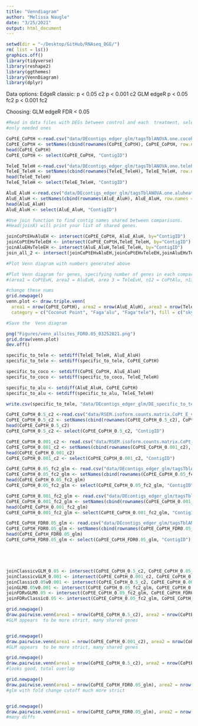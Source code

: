 ```yaml
---
title: "Venndiagram"
author: "Melissa Naugle"
date: "3/25/2021"
output: html_document
---
```


```r
setwd(dir = "~/Desktop/GitHub/RNAseq_DGE/")
rm( list = ls())
graphics.off()
library(tidyverse) 
library(reshape2) 
library(ggthemes) 
library(VennDiagram)
library(dplyr)
```

Data options:
EdgeR classic:
p < 0.05 c2
p < 0.001 c2
GLM edgeR
p < 0.05 fc2
p < 0.001 fc2

Choosing: GLM edgeR FDR < 0.05

```r
#Read in data files with DEGs between control and each  treatment, selecting only the contig name (ContigID) column
#only needed ones

CoPtE_CoPtH <-read.csv("data/DEcontigs_edger_glm/tagsTblANOVA.one.cocoheatvcontrol_FDR0.05.csv", sep = ",")
CoPtE_CoPtH <- setNames(cbind(rownames(CoPtE_CoPtH), CoPtE_CoPtH, row.names = NULL), c("ContigID", colnames(CoPtE_CoPtH)))
head(CoPtE_CoPtH)
CoPtE_CoPtH <- select(CoPtE_CoPtH, "ContigID")

TeleE_TeleH <-read.csv("data/DEcontigs_edger_glm/tagsTblANOVA.one.teleheatvcontrolFDR0.05.csv", sep = ",")
TeleE_TeleH <- setNames(cbind(rownames(TeleE_TeleH), TeleE_TeleH, row.names = NULL), c("ContigID", colnames(TeleE_TeleH)))
head(TeleE_TeleH)
TeleE_TeleH <- select(TeleE_TeleH, "ContigID")

AluE_AluH <-read.csv("data/DEcontigs_edger_glm/tagsTblANOVA.one.aluheatvcontrolFDR0.05.csv", sep = ",")
AluE_AluH <- setNames(cbind(rownames(AluE_AluH), AluE_AluH, row.names = NULL), c("ContigID", colnames(AluE_AluH)))
head(AluE_AluH)
AluE_AluH <- select(AluE_AluH, "ContigID")

```



```r
#Use join function to find contig names shared between comparisons. 
#Head(joinX) will print your list of shared genes.

joinCoPtEHvAluEH <- intersect(CoPtE_CoPtH, AluE_AluH, by="ContigID")
joinCoPtEHvTeleEH <- intersect(CoPtE_CoPtH,TeleE_TeleH, by="ContigID")
joinAluEHvTeleEH <- intersect(AluE_AluH,TeleE_TeleH, by="ContigID")
join_all_2 <- intersect(joinCoPtEHvAluEH,joinCoPtEHvTeleEH,joinAluEHvTeleEH)

#Plot Venn diagram with numbers generated above

#Plot Venn diagram for genes, specifying number of genes in each comparison 
#(area1 = CoPtEvH, area2 = AluEvH, area 3 = TeleEvH, n12 = CoPtAlu, n13 = CtTele, n23 = AluTele, n123 = joinall)

#change these nums 
grid.newpage()
venn.plot <- draw.triple.venn( 
  area1 = nrow(CoPtE_CoPtH), area2 = nrow(AluE_AluH), area3 = nrow(TeleE_TeleH), n12 = nrow(joinCoPtEHvAluEH), n13 = nrow(joinCoPtEHvTeleEH), n23 = nrow(joinAluEHvTeleEH), n123 = nrow(join_all_2), 
  category = c("Coconut Point", "Faga'alu", "Faga'tele"), fill = c("skyblue", "mediumorchid", "salmon"), lty = "blank", cex = 3);

#Save the  Venn diagram

png("Figures/venn_allsites_FDR0.05_03252021.png")
grid.draw(venn.plot)
dev.off()

```

```r
specific_to_tele <- setdiff(TeleE_TeleH, AluE_AluH)
specific_to_tele <- setdiff(specific_to_tele, CoPtE_CoPtH)

specific_to_coco <- setdiff(CoPtE_CoPtH, AluE_AluH)
specific_to_coco <- setdiff(specific_to_coco, TeleE_TeleH)

specific_to_alu <- setdiff(AluE_AluH, CoPtE_CoPtH)
specific_to_alu <- setdiff(specific_to_alu, TeleE_TeleH)

write.csv(specific_to_tele, "data/DEcontigs_edger_glm/DE_specific_to_tele_FDR0.05.csv", row.names = F)
```



```r
CoPtE_CoPtH_0.5_c2 <-read.csv("data/RSEM.isoform.counts.matrix.CoPt_E_vs_CoPt_H.edgeR.DE_results.P0.05_C2.DE.subset", sep = "\t")
CoPtE_CoPtH_0.5_c2 <- setNames(cbind(rownames(CoPtE_CoPtH_0.5_c2), CoPtE_CoPtH_0.5_c2, row.names = NULL), c("ContigID", colnames(CoPtE_CoPtH_0.5_c2)))
head(CoPtE_CoPtH_0.5_c2)
CoPtE_CoPtH_0.5_c2 <- select(CoPtE_CoPtH_0.5_c2, "ContigID")

CoPtE_CoPtH_0.001_c2 <- read.csv("data/RSEM.isoform.counts.matrix.CoPt_E_vs_CoPt_H.edgeR.DE_results.P0.001_C2.DE.subset", sep = "\t")
CoPtE_CoPtH_0.001_c2 <- setNames(cbind(rownames(CoPtE_CoPtH_0.001_c2), CoPtE_CoPtH_0.001_c2, row.names = NULL), c("ContigID", colnames(CoPtE_CoPtH_0.001_c2)))
head(CoPtE_CoPtH_0.001_c2)
CoPtE_CoPtH_0.001_c2 <- select(CoPtE_CoPtH_0.001_c2, "ContigID")

CoPtE_CoPtH_0.05_fc2_glm <- read.csv("data/DEcontigs_edger_glm/tagsTblANOVA.one.cocoheatvcontrol_p0.05fc2.csv")
CoPtE_CoPtH_0.05_fc2_glm <- setNames(cbind(rownames(CoPtE_CoPtH_0.05_fc2_glm), CoPtE_CoPtH_0.05_fc2_glm, row.names = NULL), c("ContigID", colnames(CoPtE_CoPtH_0.05_fc2_glm)))
head(CoPtE_CoPtH_0.05_fc2_glm)
CoPtE_CoPtH_0.05_fc2_glm <- select(CoPtE_CoPtH_0.05_fc2_glm, "ContigID")

CoPtE_CoPtH_0.001_fc2_glm <- read.csv("data/DEcontigs_edger_glm/tagsTblANOVA.one.cocoheatvcontrol_p0.001fc2.csv")
CoPtE_CoPtH_0.001_fc2_glm <- setNames(cbind(rownames(CoPtE_CoPtH_0.001_fc2_glm), CoPtE_CoPtH_0.001_fc2_glm, row.names = NULL), c("ContigID", colnames(CoPtE_CoPtH_0.001_fc2_glm)))
head(CoPtE_CoPtH_0.001_fc2_glm)
CoPtE_CoPtH_0.001_fc2_glm <- select(CoPtE_CoPtH_0.001_fc2_glm, "ContigID")

CoPtE_CoPtH_FDR0.05_glm <- read.csv("data/DEcontigs_edger_glm/tagsTblANOVA.one.allheatvcontrol_FDR0.05.csv")
CoPtE_CoPtH_FDR0.05_glm <- setNames(cbind(rownames(CoPtE_CoPtH_FDR0.05_glm), CoPtE_CoPtH_FDR0.05_glm, row.names = NULL), c("ContigID", colnames(CoPtE_CoPtH_FDR0.05_glm)))
head(CoPtE_CoPtH_FDR0.05_glm)
CoPtE_CoPtH_FDR0.05_glm <- select(CoPtE_CoPtH_FDR0.05_glm, "ContigID")





joinClassicvGLM_0.05 <- intersect(CoPtE_CoPtH_0.5_c2, CoPtE_CoPtH_0.05_fc2_glm, by="ContigID")
joinClassicvGLM_0.001 <- intersect(CoPtE_CoPtH_0.001_c2, CoPtE_CoPtH_0.001_fc2_glm, by="ContigID")
joinClassic0.05v0.001 <- intersect(CoPtE_CoPtH_0.5_c2, CoPtE_CoPtH_0.001_c2, by="ContigID")
joinGLM0.05v0.001 <- intersect(CoPtE_CoPtH_0.05_fc2_glm, CoPtE_CoPtH_0.001_fc2_glm, by="ContigID")
joinFDRvGLM0.05 <- intersect(CoPtE_CoPtH_0.05_fc2_glm, CoPtE_CoPtH_FDR0.05_glm, by="ContigID")
joinFDRvClassic0.05 <- intersect(CoPtE_CoPtH_0.05_fc2_glm, CoPtE_CoPtH_0.5_c2, by="ContigID")

grid.newpage()
draw.pairwise.venn(area1 = nrow(CoPtE_CoPtH_0.5_c2), area2 = nrow(CoPtE_CoPtH_0.05_fc2_glm), cross.area = nrow(joinClassicvGLM_0.05), category = c("Classic, p < 0.05, fc > 4", "GLM, p < 0.05, fc > 2"))
#GLM appears  to be more strict, many shared genes


grid.newpage()
draw.pairwise.venn(area1 = nrow(CoPtE_CoPtH_0.001_c2), area2 = nrow(CoPtE_CoPtH_0.001_fc2_glm), cross.area = nrow(joinClassicvGLM_0.001), category = c("Classic, p < 0.001, fc > 4", "GLM, p < 0.001, fc > 2"))
#GLM appears  to be more strict, many shared genes

grid.newpage()
draw.pairwise.venn(area1 = nrow(CoPtE_CoPtH_0.5_c2), area2 = nrow(CoPtE_CoPtH_0.001_c2), cross.area = nrow(joinClassic0.05v0.001), category = c("Classic, p < 0.05, fc > 4", "Classic, p < 0.001"))
#looks good, total overlap 

grid.newpage()
draw.pairwise.venn(area1 = nrow(CoPtE_CoPtH_FDR0.05_glm), area2 = nrow(CoPtE_CoPtH_0.05_fc2_glm), cross.area = nrow(joinFDRvGLM0.05), category = c("GLM, FDR < 0.05", "GLM, p < 0.05, fc > 2"))
#glm with fold change cutoff much more strict


grid.newpage()
draw.pairwise.venn(area1 = nrow(CoPtE_CoPtH_FDR0.05_glm), area2 = nrow(CoPtE_CoPtH_0.5_c2), cross.area = nrow(joinFDRvClassic0.05), category = c("GLM, FDR < 0.05", "Classic, p < 0.05, c > 2"))
#many diffs

```





